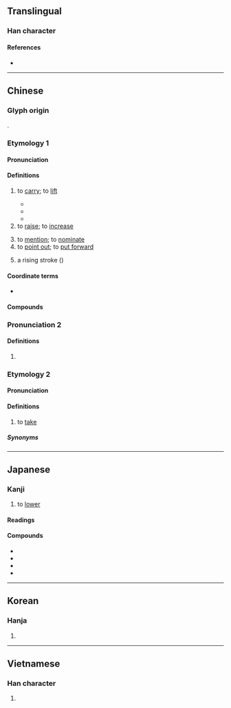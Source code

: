 {{character info/new}}
==Translingual==
{{stroke order|strokes=12}}
{{stroke order|type=animate}}

===Han character===
{{Han char|rn=64|rad=手|as=09|sn=12|four=56081|canj=QAMO|ids=⿰扌是}}

====References====
* {{Han ref|kx=0441.220|dkj=12344|dj=0792.170|hdz=31915.020|uh=63D0|ud=25552|bh=B4A3|bd=46243}}

----

==Chinese==

===Glyph origin===
{{Han etym}}
{{Han compound|手|alt1=扌|t1=hand|是|ls=psc|c1=s|c2=p}}.

===Etymology 1===
{{zh-forms}}

====Pronunciation====
{{zh-pron
|m=tí
|c=tai4
|h=pfs=thì
|md=tì
|mn=thê/xm:the/xm,zz:ti
|w=3di
|mc=y
|oc=y
|ma=y
|cat=v,n
}}

====Definitions====
{{zh-hanzi}}

# to [[carry]]; to [[lift]]
#: {{zh-x|提 得{de} 動|to be able to '''carry'''}}
#: {{zh-x|提 不 動|to be unable to '''carry'''}}
#* {{zh-x|這 瓶 酒 我 提 不 起來。|I can't '''lift''' this bottle of wine.}}
#* {{zh-x|把 箱子 提 到 那邊|to '''carry''' the box over there}}
#* {{zh-x|肩 上 提 着 一個 籃子|to '''carry''' a basket on the shoulder}}
# to [[raise]]; to [[increase]]
#: {{zh-x|提價|to increase price}}
# to [[mention]]; to [[nominate]]
# to [[point out]]; to [[put forward]]
#: {{zh-x|提出|to point out}}
# {{lb|zh|Chinese calligraphy}} a rising stroke ({{m|mul|㇀}})

====Coordinate terms====
* {{list:basic character strokes/zh}}

====Compounds====
{{zh-der|提供|一字不提|一手提拔|一條提|一闡提|不提|中提琴|中音提琴|休提|低音提琴|借提|偏提|別提|前提|勾提|反提|單提|大前提|大提琴|孩提|安提阿 |小前提|小提琴|左挈右提|左提右挈|帕提亞|懷鉛提槧|戲提調|手提包|手提式|手提箱|手提袋|拘提|招提|挈榼提壺|振衣提領|振領提綱|掂提|提不起勁|提交|提人|提倡|提偶|提價|提兵|提出|提刀|提刀弄斧|提前|提劍汗馬|提包|提升|提及|提取|提口拔舌|提名|提問|提單|提報|提塘|提壺|提壺蘆|提婆|提婆達多|提子|提存|提學|提學道|提審|提封|提心吊膽|提心在口|提心弔膽|提成|提戲|提拔|提挈|提振|提掇|提掖|提控|提摩太書|提撕|提撥|提攜|提早|提昇|提根兒|提案|提梁|提款|提款卡|提款機|提溜|提溜著心|提灌|提煉|提燈|提爐|提牌執戟|提牢|提牢官|提琴|提甕出汲|提盒|提省|提督|提破|提示|提示人|提神|提票|提稱語|提筆|提筒|提籃|提綱|提綱挈領|提線|提線木偶|提罐|提耳|提腕|提舉|提舍尼|提花|提葫蘆|提行|提補|提製|提要|提親|提訊|提詞|提調|提請|提議|提貨單|提起|提起公訴|提過|提選|提醒|提鈴喝號|提鞋|提頭|提頭知尾|提香|提高|提齁|握綱提領|攝提|朱提|李提摩太|梜提|波提且利|照提|牌提|狗兔聽提|相提並論|絕口不提|纏提|羅塞提|耳提面命|耳提面訓|胡盧提|舉綱提領|菩提|菩提子|菩提樹|菩提流志|菩提流支|菩提迦耶|菩提達摩|葫蘆提|褓抱提攜|負老提幼|辛辛那提|酒提|釋提桓因|鉤元提要|鉤玄提要|關提|阿提密斯|隻字不提|面命耳提}}

===Pronunciation 2===
{{zh-pron
|m=dī,tí,1nb=standard in Mainland,1nc=variant in Taiwan,2nb=standard in Taiwan,2nc=variant in Mainland
|c=tai4
|h=pfs=thì
|mn=qz,tw:thê/xm:the/xm,zz:ti
|cat=v
}}

====Definitions====
{{zh-hanzi}}

# {{zh-only|提防|to [[take]] [[precautions]] [[against]]; to [[watch]] [[out]] for}}

===Etymology 2===
{{zh-forms|alt=拿,摕}}

====Pronunciation====
{{zh-pron
|mn=xm,zz,tp,kh,tn,lk,km,mg,hc,tc:the̍h/qz,mg:thoe̍h/sx,yl:thē/twv:e̍h
|cat=v
}}

====Definitions====
{{zh-hanzi}}

# {{lb|zh|Min Nan|dialectal Hakka}} to [[take]]

=====Synonyms=====
{{zh-dial|拿}}

{{zh-cat|Beginning}}

----

==Japanese==

===Kanji===
{{ja-kanji|grade=5|rs=手09}}

# to [[lower]]

====Readings====
{{ja-readings
|goon=だい
|kanon=てい
|toon=ちょう
|kun=さ-げる
}}

====Compounds====
{{der-top|Compounds}}
* {{ja-r|提供|ていきょう}}
* {{ja-r|提出|ていしゅつ}}
* {{ja-r|前提|ぜんてい}}
* {{ja-r|提灯|ちょうちん}}
{{der-bottom}}

----

==Korean==

===Hanja===
{{ko-hanja|hangeul=[[제]], [[시]]|eumhun=끌다, 거느리다|rv=je, si|mr=che, si|y=cey, si}}

# {{defn|lang=ko|sort=手09}}

----

==Vietnamese==

===Han character===
{{vi-hantu|[[đề]], [[đè]], [[dè]], [[rề]], [[chặn]], [[chẵn]], [[chề]], [[dề]], [[nhè]], [[re]], [[rè]]|rs=手09}}

# {{defn|lang=vi|sort=手09}}